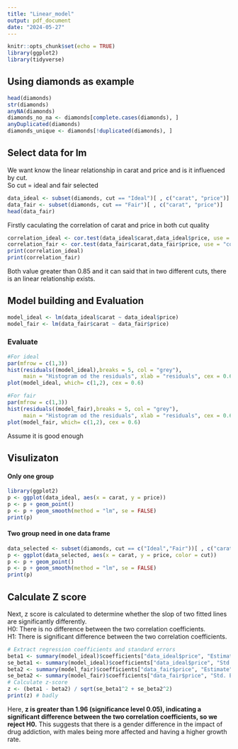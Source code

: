 ---
title: "Linear_model"
output: pdf_document
date: "2024-05-27"
---

```{r setup, include=FALSE}
knitr::opts_chunk$set(echo = TRUE)
library(ggplot2)
library(tidyverse)
```

## Using diamonds as example
```{r}
head(diamonds)
str(diamonds)
anyNA(diamonds)
diamonds_no_na <- diamonds[complete.cases(diamonds), ]
anyDuplicated(diamonds)
diamonds_unique <- diamonds[!duplicated(diamonds), ]
```

## Select data for lm
We want know the linear relationship in carat and price and is it influenced by cut.\
So cut = ideal and fair selected
```{r}
data_ideal <- subset(diamonds, cut == "Ideal")[ , c("carat", "price")]
data_fair <- subset(diamonds, cut == "Fair")[ , c("carat", "price")]
head(data_fair)
```

Firstly caculating the correlation of carat and price in both cut quality\

```{r}
correlation_ideal <- cor.test(data_ideal$carat,data_ideal$price, use = "complete.obs")
correlation_fair <- cor.test(data_fair$carat,data_fair$price, use = "complete.obs")
print(correlation_ideal)
print(correlation_fair)
```

Both value greater than 0.85 and it can said that in two different cuts, there is an linear relationship exists.\

## Model building and Evaluation
```{r}
model_ideal <- lm(data_ideal$carat ~ data_ideal$price)
model_fair <- lm(data_fair$carat ~ data_fair$price)
```

### Evaluate

```{r}
#For ideal
par(mfrow = c(1,3))
hist(residuals((model_ideal),breaks = 5, col = "grey"),
     main = "Histogram od the residuals", xlab = "residuals", cex = 0.6)
plot(model_ideal, which= c(1,2), cex = 0.6)
```

```{r}
#For fair
par(mfrow = c(1,3))
hist(residuals((model_fair),breaks = 5, col = "grey"),
     main = "Histogram od the residuals", xlab = "residuals", cex = 0.6)
plot(model_fair, which= c(1,2), cex = 0.6)
```

Assume it is good enough\

## Visulizaton

#### Only one group
```{r}
library(ggplot2)
p <- ggplot(data_ideal, aes(x = carat, y = price)) 
p <- p + geom_point()
p <- p + geom_smooth(method = "lm", se = FALSE)
print(p)
```

#### Two group need in one data frame

```{r}
data_selected <- subset(diamonds, cut == c("Ideal","Fair"))[ , c("carat", "price","cut")]
p <- ggplot(data_selected, aes(x = carat, y = price, color = cut))
p <- p + geom_point()
p <- p + geom_smooth(method = "lm", se = FALSE)
print(p)
```

## Calculate Z score

Next, z score is calculated to determine whether the slop of two fitted lines are significantly differently.\
H0: There is no difference between the two correlation coefficients.\
H1: There is significant difference between the two correlation coefficients.\

```{r}
# Extract regression coefficients and standard errors
beta1 <- summary(model_ideal)$coefficients["data_ideal$price", "Estimate"]
se_beta1 <- summary(model_ideal)$coefficients["data_ideal$price", "Std. Error"]
beta2 <- summary(model_fair)$coefficients["data_fair$price", "Estimate"]
se_beta2 <- summary(model_fair)$coefficients["data_fair$price", "Std. Error"]
# Calculate z-score
z <- (beta1 - beta2) / sqrt(se_beta1^2 + se_beta2^2)
print(z) # badly
```
Here, **z is greater than 1.96 (significance level 0.05), indicating a significant difference between the two correlation coefficients, so we reject H0.** This suggests that there is a gender difference in the impact of drug addiction, with males being more affected and having a higher growth rate.